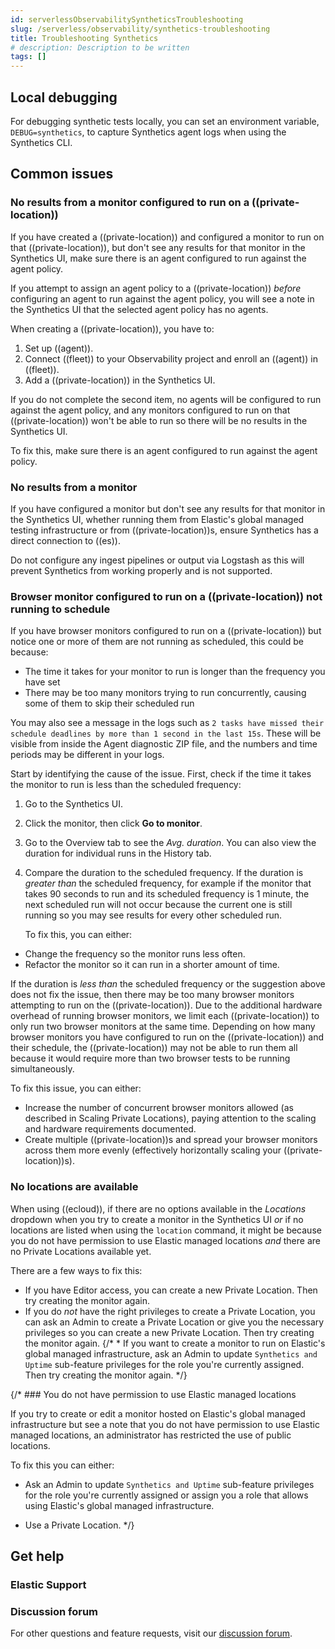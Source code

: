 ```yaml
---
id: serverlessObservabilitySyntheticsTroubleshooting
slug: /serverless/observability/synthetics-troubleshooting
title: Troubleshooting Synthetics
# description: Description to be written
tags: []
---
```


<p><DocBadge template="technical preview" /></p>


<div id="synthetics-troubleshooting"></div>

<div id="synthetics-troubleshooting-local-debugging"></div>

## Local debugging

For debugging synthetic tests locally, you can set an environment variable,
`DEBUG=synthetics`, to capture Synthetics agent logs when using the
<DocLink id="serverlessObservabilitySyntheticsCommandReference">Synthetics CLI</DocLink>.

<div id="synthetics-troubleshooting-common-issues"></div>

## Common issues

<div id="synthetics-troubleshooting-no-agent-running"></div>

### No results from a monitor configured to run on a ((private-location))

If you have created a ((private-location)) and configured a monitor to run on that ((private-location)),
but don't see any results for that monitor in the Synthetics UI, make sure there is an agent
configured to run against the agent policy.

<DocCallOut title="Note">

If you attempt to assign an agent policy to a ((private-location)) _before_ configuring an agent to run
against the agent policy, you will see a note in the Synthetics UI that the selected agent policy
has no agents.

</DocCallOut>

When creating a ((private-location)), you have to:

1. <DocLink id="serverlessObservabilitySyntheticsPrivateLocation" section="set-up-agent">Set up ((agent))</DocLink>.
1. <DocLink id="serverlessObservabilitySyntheticsPrivateLocation" section="connect-to-your-observability-project">Connect ((fleet)) to your Observability project</DocLink> and enroll an ((agent)) in ((fleet)).
1. <DocLink id="serverlessObservabilitySyntheticsPrivateLocation" section="add-a-private-location">Add a ((private-location))</DocLink> in the Synthetics UI.

If you do not complete the second item, no agents will be configured to run against the agent policy, and
any monitors configured to run on that ((private-location)) won't be able to run so there will be no results
in the Synthetics UI.

To fix this, make sure there is an agent configured to run against the agent policy.

<div id="synthetics-troubleshooting-no-direct-es-connection"></div>

### No results from a monitor

If you have configured a monitor but don't see any results for that monitor in the Synthetics UI, whether running them from Elastic's global managed testing infrastructure or from ((private-location))s, ensure Synthetics has a direct connection to ((es)).

Do not configure any ingest pipelines or output via Logstash as this will prevent Synthetics from working properly and is not supported.

<div id="synthetics-troubleshooting-missing-browser-schedules"></div>

### Browser monitor configured to run on a ((private-location)) not running to schedule

If you have browser monitors configured to run on a ((private-location)) but notice one or more of them are not running as scheduled, this could be because:

* The time it takes for your monitor to run is longer than the frequency you have set
* There may be too many monitors trying to run concurrently, causing some of them to skip their scheduled run

You may also see a message in the logs such as `2 tasks have missed their schedule deadlines by more than 1 second in the last 15s`. These will be visible from inside the Agent diagnostic ZIP file, and the numbers and time periods may be different in your logs.

Start by identifying the cause of the issue. First, check if the time it takes the monitor to run is less than the scheduled frequency:

1. Go to the Synthetics UI.
1. Click the monitor, then click **Go to monitor**.
1. Go to the <DocLink id="serverlessObservabilitySyntheticsAnalyze" section="overview">Overview tab</DocLink> to see the _Avg. duration_. You can also view the duration for individual runs in the <DocLink id="serverlessObservabilitySyntheticsAnalyze" section="history">History tab</DocLink>.
1. Compare the duration to the scheduled frequency. If the duration is _greater than_ the scheduled frequency, for example if the monitor that takes 90 seconds to run and its scheduled frequency is 1 minute, the next scheduled run will not occur because the current one is still running so you may see results for every other scheduled run.

    To fix this, you can either:

* Change the frequency so the monitor runs less often.
* Refactor the monitor so it can run in a shorter amount of time.

If the duration is _less than_ the scheduled frequency or the suggestion above does not fix the issue, then there may be too many browser monitors attempting to run on the ((private-location)). Due to the additional hardware overhead of running browser monitors, we limit each ((private-location)) to only run two browser monitors at the same time. Depending on how many browser monitors you have configured to run on the ((private-location)) and their schedule, the ((private-location)) may not be able to run them all because it would require more than two browser tests to be running simultaneously.

To fix this issue, you can either:

* Increase the number of concurrent browser monitors allowed (as described in <DocLink id="serverlessObservabilitySyntheticsPrivateLocation" section="scaling-private-locations">Scaling Private Locations</DocLink>), paying attention to the scaling and hardware requirements documented.
* Create multiple ((private-location))s and spread your browser monitors across them more evenly (effectively horizontally scaling your ((private-location))s).

<div id="synthetics-troubleshooting-no-locations"></div>

### No locations are available

When using ((ecloud)), if there are no options available in the _Locations_ dropdown when you
try to create a monitor in the Synthetics UI _or_ if no locations are listed when using the
<DocLink id="serverlessObservabilitySyntheticsCommandReference" section="elasticsynthetics-locations">`location` command</DocLink>, it might be because you do not have permission to
use Elastic managed locations _and_ there are no <DocLink id="serverlessObservabilitySyntheticsPrivateLocation" section="monitor-via-a-private-agent">Private Locations</DocLink>
available yet.

There are a few ways to fix this:

* If you have <DocLink id="serverlessObservabilitySyntheticsFeatureRoles">Editor</DocLink> access, you can <DocLink id="serverlessObservabilitySyntheticsPrivateLocation" section="monitor-via-a-private-agent">create a new Private Location</DocLink>. Then try creating the monitor again.
* If you do _not_ have the right privileges to create a Private Location, you can ask an <DocLink id="serverlessObservabilitySyntheticsFeatureRoles">Admin</DocLink> to create a Private Location or give you the necessary privileges so you can <DocLink id="serverlessObservabilitySyntheticsPrivateLocation" section="monitor-via-a-private-agent">create a new Private Location</DocLink>. Then try creating the monitor again.
{/* * If you want to create a monitor to run on Elastic's global managed infrastructure, ask an <DocLink id="serverlessObservabilitySyntheticsFeatureRoles">Admin</DocLink> to update <DocLink id="serverlessObservabilitySyntheticsFeatureRoles" section="to-restrict-using-elastics-global-managed-infrastructure">`Synthetics and Uptime` sub-feature privileges</DocLink> for the role you're currently assigned. Then try creating the monitor again. */}

<div id="synthetics-troubleshooting-public-locations-disabled"></div>

{/* ### You do not have permission to use Elastic managed locations

If you try to create or edit a monitor hosted on Elastic's global managed infrastructure but see a note that you do not have permission to use Elastic managed locations, an administrator has restricted the use of public locations.

To fix this you can either:

* Ask an <DocLink id="serverlessObservabilitySyntheticsFeatureRoles">Admin</DocLink> to update
    <DocLink id="serverlessObservabilitySyntheticsFeatureRoles" section="to-restrict-using-elastics-global-managed-infrastructure">`Synthetics and Uptime` sub-feature privileges</DocLink> for the role you're
    currently assigned or assign you a role that allows using Elastic's global managed infrastructure.

* Use a <DocLink id="serverlessObservabilitySyntheticsPrivateLocation" section="monitor-via-a-private-agent">Private Location</DocLink>. */}

<div id="synthetics-troubleshooting-get-help"></div>

## Get help

<div id="synthetics-troubleshooting-support"></div>

### Elastic Support

<Support />

<div id="synthetics-troubleshooting-discussion"></div>

### Discussion forum

For other questions and feature requests, visit our
[discussion forum](((forum))/c/observability/synthetics/75).
